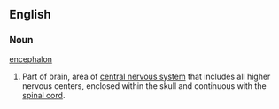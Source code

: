 ==English==

===Noun===

[[encephalon]]

#Part of brain, area of [[central nervous system]] that includes all higher nervous centers, enclosed within the skull and continuous with the [[spinal cord]].